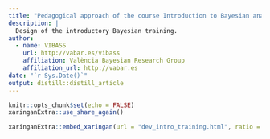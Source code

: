 ```yaml
---
title: "Pedagogical approach of the course Introduction to Bayesian analysis"
description: |
  Design of the introductory Bayesian training.
author:
  - name: VIBASS
    url: http://vabar.es/vibass
    affiliation: València Bayesian Research Group
    affiliation_url: http://vabar.es
date: "`r Sys.Date()`"
output: distill::distill_article
---
```


```r
knitr::opts_chunk$set(echo = FALSE)
xaringanExtra::use_share_again()
```


```r
xaringanExtra::embed_xaringan(url = "dev_intro_training.html", ratio = "16:9")
```




